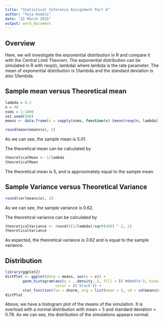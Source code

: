 ```yaml
---
title: "Statistical Inference Assignment Part A"
author: "Teja Kodali"
date: "22 March 2015"
output: word_document
---
```


## Overview
Here, we will investigate the exponential distribution in R and compare it with
the Central Limit Theorem.
The exponential distribution can be simulated in R with rexp(n, lambda) where
lambda is the rate parameter. The mean of exponential distribution is 1/lambda
and the standard deviation is also 1/lambda.

## Sample mean versus Theoretical mean

```r
lambda = 0.2
n = 40
nsms = 1:1000
set.seed(500)
means <- data.frame(x = sapply(nsms, function(x) {mean(rexp(n, lambda))}))
```

```r
round(mean(means$x), 2)
```

As we can see, the sample mean is 5.01.

The theoretical mean can be calculated by

```r
theoreticalMean <- 1/lambda
theoreticalMean
```

The theoretical mean is 5, and is approximately equal to the sample mean.

## Sample Variance versus Theoretical Variance

```r
round(var(means$x), 2)
```

As we can see, the sample variance is 0.62.

The theoretical variance can be calculated by

```r
theoreticalVariance <- round(((1/lambda)/sqrt(40)) ^ 2, 2)
theoreticalVariance
```

As expected, the theoretical variance is 0.62 and is equal to the sample variance.

## Distribution

```r
library(ggplot2)
distPlot <- ggplot(data = means, aes(x = x)) + 
        geom_histogram(aes(y = ..density..), fill = I('#00e6fa'), binwidth = 0.20, 
                       color = I('black')) +
        stat_function(fun = dnorm, arg = list(mean = 5, sd = sd(means$x)))
distPlot
```

Above, we have a histogram plot of the means of the simulation. It is overload 
with a normal distribution with mean = 5 and standard deviation = 0.79. As we
can see, the distribution of the simulations appears normal.